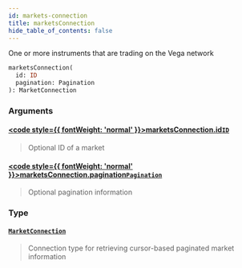 ```yaml
---
id: markets-connection
title: marketsConnection
hide_table_of_contents: false
---
```








One or more instruments that are trading on the Vega network

```graphql
marketsConnection(
  id: ID
  pagination: Pagination
): MarketConnection
```


### Arguments

#### [<code style={{ fontWeight: 'normal' }}>marketsConnection.<b>id</b></code>](#)<Bullet />[`ID`](/testnet/api/graphql/scalars/id) <Badge class="secondary" text="scalar"/>
> Optional ID of a market
> 

#### [<code style={{ fontWeight: 'normal' }}>marketsConnection.<b>pagination</b></code>](#)<Bullet />[`Pagination`](/testnet/api/graphql/inputs/pagination) <Badge class="secondary" text="input"/>
> Optional pagination information
> 

### Type

#### [`MarketConnection`](/testnet/api/graphql/objects/market-connection) <Badge class="secondary" text="object"/>
> Connection type for retrieving cursor-based paginated market information
> 





